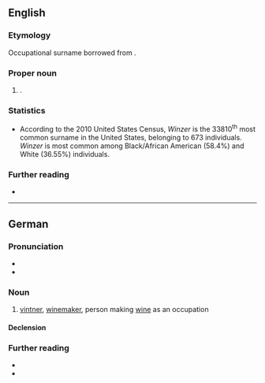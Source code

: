 ==English==

===Etymology===
Occupational surname borrowed from {{bor|en|de|Winzer||winemaker}}.

===Proper noun===
{{en-proper noun|Winzers}}

# {{surname|en|from=German}}.

===Statistics===
* According to the 2010 United States Census, ''Winzer'' is the 33810<sup>th</sup> most common surname in the United States, belonging to 673 individuals. ''Winzer'' is most common among Black/African American (58.4%) and White (36.55%) individuals.

===Further reading===
* {{R:en:DAFN}}

----

==German==
{{slim-wikipedia|lang=de}}

===Pronunciation===
* {{IPA|de|/ˈvɪntsɐ/}}
* {{audio|de|De-Winzer.ogg|Audio}}

===Noun===
{{de-noun|m|f=in}}

# [[vintner]], [[winemaker]], person making [[wine]] as an occupation

====Declension====
{{de-ndecl|m}}

===Further reading===
* {{R:Duden}}
* {{R:DWDS}}

{{C|de|Occupations}}